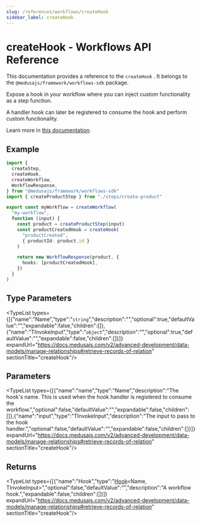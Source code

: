 ```yaml
---
slug: /references/workflows/createHook
sidebar_label: createHook
---
```



# createHook - Workflows API Reference

This documentation provides a reference to the `createHook` . It belongs to the `@medusajs/framework/workflows-sdk` package.

Expose a hook in your workflow where you can inject custom functionality as a step function.

A handler hook can later be registered to consume the hook and perform custom functionality.

Learn more in [this documentation](https://docs.medusajs.com/fundamentals/workflows/add-workflow-hook).

## Example

```ts
import {
  createStep,
  createHook,
  createWorkflow,
  WorkflowResponse,
} from "@medusajs/framework/workflows-sdk"
import { createProductStep } from "./steps/create-product"

export const myWorkflow = createWorkflow(
  "my-workflow",
  function (input) {
    const product = createProductStep(input)
    const productCreatedHook = createHook(
      "productCreated",
      { productId: product.id }
    )

    return new WorkflowResponse(product, {
      hooks: [productCreatedHook],
    })
  }
)
```

## Type Parameters

<TypeList types={[{"name":"Name","type":"`string`","description":"","optional":true,"defaultValue":"","expandable":false,"children":[]},{"name":"TInvokeInput","type":"`object`","description":"","optional":true,"defaultValue":"","expandable":false,"children":[]}]} expandUrl="https://docs.medusajs.com/v2/advanced-development/data-models/manage-relationships#retrieve-records-of-relation" sectionTitle="createHook"/>

## Parameters

<TypeList types={[{"name":"name","type":"Name","description":"The hook's name. This is used when the hook handler is registered to consume the workflow.","optional":false,"defaultValue":"","expandable":false,"children":[]},{"name":"input","type":"TInvokeInput","description":"The input to pass to the hook handler.","optional":false,"defaultValue":"","expandable":false,"children":[]}]} expandUrl="https://docs.medusajs.com/v2/advanced-development/data-models/manage-relationships#retrieve-records-of-relation" sectionTitle="createHook"/>

## Returns

<TypeList types={[{"name":"Hook","type":"[Hook](../../types/workflows.Hook/page.mdx)&#60;Name, TInvokeInput&#62;","optional":false,"defaultValue":"","description":"A workflow hook.","expandable":false,"children":[]}]} expandUrl="https://docs.medusajs.com/v2/advanced-development/data-models/manage-relationships#retrieve-records-of-relation" sectionTitle="createHook"/>
